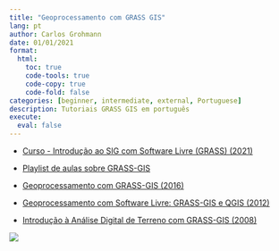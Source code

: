 ```yaml
---
title: "Geoprocessamento com GRASS GIS"
lang: pt
author: Carlos Grohmann
date: 01/01/2021
format: 
  html:
    toc: true
    code-tools: true
    code-copy: true
    code-fold: false
categories: [beginner, intermediate, external, Portuguese]
description: Tutoriais GRASS GIS em português
execute: 
  eval: false
---
```


* [Curso - Introdução ao SIG com Software Livre (GRASS) (2021)](http://carlosgrohmann.com/downloads/sigcomsl_dados/aula_intro_grass_2021.pdf)

* [Playlist de aulas sobre GRASS-GIS](https://www.youtube.com/playlist?list=PL9GztlLGb7RovKMMO2ohYdfxfILXjxwEy)

* [Geoprocessamento com GRASS-GIS (2016)](https://figshare.com/articles/Geoprocessamento_com_GRASS-GIS/3502184)

* [Geoprocessamento com Software Livre: GRASS-GIS e QGIS (2012)](https://figshare.com/articles/Geoprocessamento_com_Software_Livre_GRASS_GIS_e_QGIS/1004167)

* [Introdução à Análise Digital de Terreno com GRASS-GIS (2008)](https://figshare.com/articles/Introdu_o_An_lise_Digital_de_Terreno_com_GRASS_GIS/1004165)

![](images/grohmann_3D.png){.preview-image}
